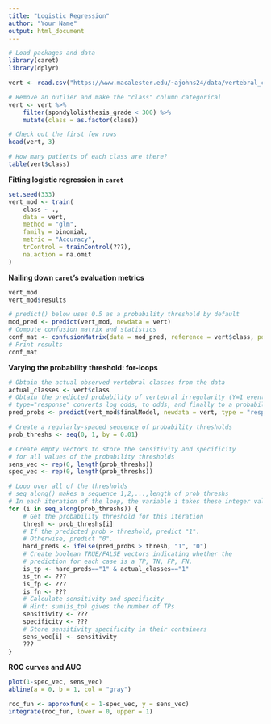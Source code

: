 ```yaml
---
title: "Logistic Regression"
author: "Your Name"
output: html_document
---
```


```r
# Load packages and data
library(caret)
library(dplyr)

vert <- read.csv("https://www.macalester.edu/~ajohns24/data/vertebral_column.csv")

# Remove an outlier and make the "class" column categorical
vert <- vert %>% 
    filter(spondylolisthesis_grade < 300) %>%
    mutate(class = as.factor(class))

# Check out the first few rows
head(vert, 3)

# How many patients of each class are there?
table(vert$class)
```


**Fitting logistic regression in `caret`**

```r
set.seed(333)
vert_mod <- train(
    class ~ .,
    data = vert,
    method = "glm",
    family = binomial,
    metric = "Accuracy",
    trControl = trainControl(???),
    na.action = na.omit
)
```



**Nailing down `caret`'s evaluation metrics**

```r
vert_mod
vert_mod$results
```


```r
# predict() below uses 0.5 as a probability threshold by default
mod_pred <- predict(vert_mod, newdata = vert)
# Compute confusion matrix and statistics
conf_mat <- confusionMatrix(data = mod_pred, reference = vert$class, positive = "1")
# Print results
conf_mat
```




**Varying the probability threshold: for-loops**

```r
# Obtain the actual observed vertebral classes from the data
actual_classes <- vert$class
# Obtain the predicted probability of vertebral irregularity (Y=1 event)
# type="response" converts log odds, to odds, and finally to a probability
pred_probs <- predict(vert_mod$finalModel, newdata = vert, type = "response")

# Create a regularly-spaced sequence of probability thresholds
prob_threshs <- seq(0, 1, by = 0.01)

# Create empty vectors to store the sensitivity and specificity
# for all values of the probability thresholds
sens_vec <- rep(0, length(prob_threshs))
spec_vec <- rep(0, length(prob_threshs))

# Loop over all of the thresholds
# seq_along() makes a sequence 1,2,...,length of prob_threshs
# In each iteration of the loop, the variable i takes these integer values
for (i in seq_along(prob_threshs)) {
    # Get the probability threshold for this iteration
    thresh <- prob_threshs[i]
    # If the predicted prob > threshold, predict "1".
    # Otherwise, predict "0".
    hard_preds <- ifelse(pred_probs > thresh, "1", "0")
    # Create boolean TRUE/FALSE vectors indicating whether the
    # prediction for each case is a TP, TN, FP, FN.
    is_tp <- hard_preds=="1" & actual_classes=="1"
    is_tn <- ???
    is_fp <- ???
    is_fn <- ???
    # Calculate sensitivity and specificity
    # Hint: sum(is_tp) gives the number of TPs
    sensitivity <- ???
    specificity <- ???
    # Store sensitivity specificity in their containers
    sens_vec[i] <- sensitivity
    ???
}
```




**ROC curves and AUC**

```r
plot(1-spec_vec, sens_vec)
abline(a = 0, b = 1, col = "gray")
```

```r
roc_fun <- approxfun(x = 1-spec_vec, y = sens_vec)
integrate(roc_fun, lower = 0, upper = 1)
```




